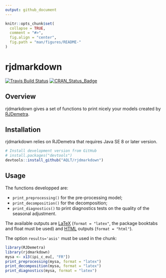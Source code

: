 ```yaml
---
output: github_document
---
```


<!-- README.md is generated from README.Rmd. Please edit that file -->

```r
knitr::opts_chunk$set(
  collapse = TRUE,
  comment = "#>",
  fig.align = "center",
  fig.path = "man/figures/README-"
)
```


# rjdmarkdown

[![Travis Build Status](https://img.shields.io/travis/AQLT/rjdmarkdown.svg?logo=travis)](https://travis-ci.org/AQLT/rjdmarkdown)
[![CRAN_Status_Badge](http://www.r-pkg.org/badges/version/rjdmarkdown)](https://cran.r-project.org/package=rjdmarkdown)

## Overview

rjdmarkdown gives a set of functions to print nicely your models created by [RJDemetra](https://github.com/nbbrd/rjdemetra).

## Installation

rjdmarkdown relies on RJDemetra that requires Java SE 8 or later version.

```r
# Install development version from GitHub
# install.packages("devtools")
devtools::install_github("AQLT/rjdmarkdown")
```

## Usage

The functions developped are:

- `print_preprocessing()` for the pre-processing model;  
- `print_decomposition()` for the decomposition;  
- `print_diagnostics()` to print diagnostics tests on the quality of the seasonal adjustment.

The available outputs are [LaTeX](https://aqlt.github.io/rjdmarkdown/articles/rjdmarkdown-pdf.pdf) (`format = "latex"`, the package booktabs and float must be used) and [HTML](https://aqlt.github.io/rjdmarkdown/articles/rjdmarkdown-html.html) outputs (`format = "html"`). 

The option `results='asis'` must be used in the chunk:

```r
library(RJDemetra)
library(rjdmarkdown)
mysa <- x13(ipi_c_eu[, "FR"])
print_preprocessing(mysa, format = "latex")
print_decomposition(mysa, format = "latex")
print_diagnostics(mysa, format = "latex")
```
